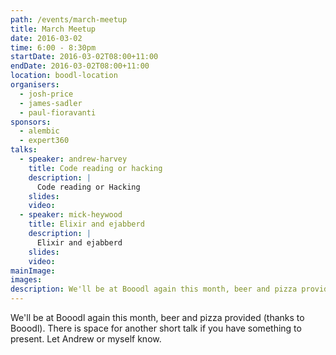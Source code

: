 ```yaml
---
path: /events/march-meetup
title: March Meetup
date: 2016-03-02
time: 6:00 - 8:30pm
startDate: 2016-03-02T08:00+11:00
endDate: 2016-03-02T08:00+11:00
location: boodl-location
organisers:
  - josh-price
  - james-sadler
  - paul-fioravanti
sponsors:
  - alembic
  - expert360
talks:
  - speaker: andrew-harvey
    title: Code reading or hacking
    description: |
      Code reading or Hacking
    slides: 
    video: 
  - speaker: mick-heywood
    title: Elixir and ejabberd
    description: |
      Elixir and ejabberd
    slides: 
    video: 
mainImage:
images:
description: We'll be at Booodl again this month, beer and pizza provided (thanks to Booodl).
---
```


We'll be at Booodl again this month, beer and pizza provided (thanks to Booodl).
There is space for another short talk if you have something to present. Let Andrew or myself know.

